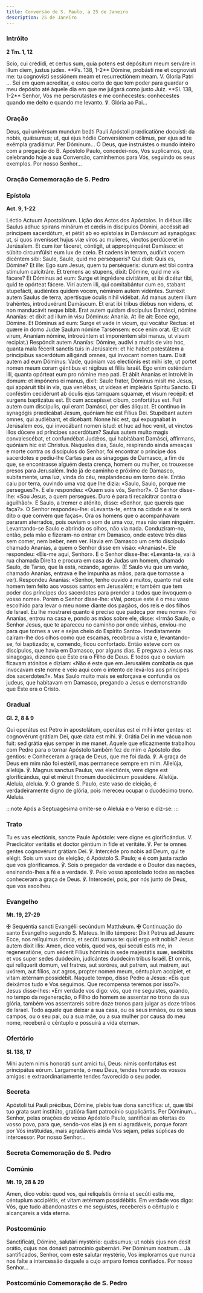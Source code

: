 ```yaml
---
title: Conversão de S. Paulo, a 25 de Janeiro
description: 25 de Janeiro
---
```


### Intróito

**2 Tm. 1, 12**

<div class="side-by-side not-content">
  <span>
    Scio, cui crédidi, et certus sum, quia potens est depósitum meum serváre in illum diem, justus
    judex. **Ps. 138, 1-2** Dómine, probásti me et cognovísti me: tu cognovísti sessiónem meam et
    resurrectiónem meam. V. Gloria Patri ...
  </span>
  <span>
    Sei em quem acreditar, e estou certo de que tem poder para guardar o meu depósito até àquele dia
    em que me julgará como justo Juiz. **Sl. 138, 1-2** Senhor, Vós me perscrutastes e me
    conhecestes: conhecestes quando me deito e quando me levanto. ℣. Glória ao Pai...
  </span>
</div>

### Oração

<div class="side-by-side not-content">
  <span>
    Deus, qui univérsum mundum beáti Pauli Apóstoli prædicatióne docuísti: da nobis, quǽsumus; ut,
    qui ejus hódie Conversiónem cólimus, per ejus ad te exémpla gradiámur. Per Dóminum...
  </span>
  <span>
    Ó Deus, que instruístes o mundo inteiro com a pregação do B. Apóstolo Paulo, concedei-nos, Vos
    suplicamos, que, celebrando hoje a sua Conversão, caminhemos para Vós, seguindo os seus
    exemplos. Por nosso Senhor...
  </span>
</div>


### Oração Comemoração de S. Pedro

<LinkCard title="Oração Cadeira de S. Pedro em Roma" href="/missal/santos/02-22#oração" />

### Epístola

**Act. 9, 1-22**

<div class="side-by-side not-content">
  <span>Léctio Actuum Apostolórum.</span>
  <span>Lição dos Actos dos Apóstolos.</span>
  <span>
    In diébus illis: Saulus adhuc spirans minárum et cædis in discípulos Dómini, accéssit ad
    príncipem sacerdótum, et pétiit ab eo epístolas in Damáscum ad synagógas: ut, si quos invenísset
    hujus viæ viros ac mulíeres, vinctos perdúceret in Jerúsalem. Et cum iter fáceret, cóntigit, ut
    appropinquáret Damásco: et súbito circumfúlsit eum lux de cœlo. Et cadens in terram, audívit
    vocem dicéntem sibi: Saule, Saule, quid me perséqueris? Qui dixit: Quis es, Dómine? Et ille: Ego
    sum Jesus, quem tu perséqueris: durum est tibi contra stímulum calcitráre. Et tremens ac
    stupens, dixit: Dómine, quid me vis fácere? Et Dóminus ad eum: Surge et ingrédere civitátem, et
    ibi dicétur tibi, quid te opórteat fácere. Viri autem illi, qui comitabántur cum eo, stabant
    stupefácti, audiéntes quidem vocem, néminem autem vidéntes. Surréxit autem Saulus de terra,
    apertísque óculis nihil vidébat. Ad manus autem illum trahéntes, introduxérunt Damáscum. Et erat
    ibi tribus diébus non videns, et non manducávit neque bibit. Erat autem quidam discípulus
    Damásci, nómine Ananías: et dixit ad illum in visu Dóminus: Ananía. At ille ait: Ecce ego,
    Dómine. Et Dóminus ad eum: Surge et vade in vicum, qui vocátur Rectus: et quære in domo Judæ
    Saulum nómine Tarsénsem: ecce enim orat. (Et vidit virum, Ananíam nómine, introeúntem et
    imponéntem sibi manus, ut visum recipiat.) Respóndit autem Ananías: Dómine, audívi a multis de
    viro hoc, quanta mala fécerit sanctis tuis in Jerúsalem: et hic habet potestátem a princípibus
    sacerdótum alligándi omnes, qui ínvocant nomen tuum. Dixit autem ad eum Dóminus: Vade, quóniam
    vas electiónis est mihi iste, ut portet nomen meum coram géntibus et régibus et fíliis Israël.
    Ego enim osténdam illi, quanta opórteat eum pro nómine meo pati. Et ábiit Ananías et introívit
    in domum: et impónens ei manus, dixit: Saule frater, Dóminus misit me Jesus, qui appáruit tibi
    in via, qua veniébas, ut vídeas et impleáris Spíritu Sancto. Ei conféstim cecidérunt ab óculis
    ejus tamquam squamæ, et visum recépit: et surgens baptizátus est. Et cum accepísset cibum,
    confortátus est. Fuit autem cum discípulis, qui erant Damásci, per dies áliquot. Et contínuo in
    synagógis prædicábat Jesum, quóniam hic est Fílius Dei. Stupébant autem omnes, qui audiébant, et
    dicébant: Nonne hic est, qui expugnábat in Jerúsalem eos, qui invocábant nomen istud: et huc ad
    hoc venit, ut vinctos illos dúcere ad príncipes sacerdótum? Saulus autem multo magis
    convalescébat, et confundébat Judǽos, qui habitábant Damásci, affírmans, quóniam hic est
    Christus.
  </span>
  <span>
    Naqueles dias, Saulo, respirando ainda ameaças e morte contra os discípulos do Senhor, foi
    encontrar o príncipe dos sacerdotes e pediu-lhe Cartas para as sinagogas de Damasco, a fim de
    que, se encontrasse alguém desta crença, homem ou mulher, os trouxesse presos para Jerusalém.
    Indo já de caminho e próximo de Damasco, subitamente, uma luz, vinda do céu, resplandeceu em
    torno dele. Então caiu por terra, ouvindo uma voz que lhe dizia: «Saulo, Saulo, porque me
    persegues?». E ele respondeu: «Quem sois vós, Senhor?». O Senhor disse-lhe: «Sou Jesus, a quem
    persegues. Duro é para ti recalcitrar contra o aguilhão!». E Saulo, a tremer e atónito, disse:
    «Senhor, que quereis que faça?». O Senhor respondeu-lhe: «Levanta-te, entra na cidade e aí te
    será dito o que convém que faças». Ora os homens que o acompanhavam pararam aterrados, pois
    ouviam o som de uma voz, mas não viam ninguém. Levantando-se Saulo e abrindo os olhos, não via
    nada. Conduziram-no, então, pela mão e fizeram-no entrar em Damasco, onde esteve três dias sem
    comer, nem beber, nem ver. Havia em Damasco um certo discípulo chamado Ananias, a quem o Senhor
    disse em visão: «Ananias!». Ele respondeu: «Eis-me aqui, Senhor». E o Senhor disse-lhe:
    «Levanta-te, vai à rua chamada Direita e procura em casa de Judas um homem, chamado Saulo, de
    Tarso, que lá está, rezando, agora». (E Saulo viu que um varão, chamado Ananias, entrava e lhe
    impunha as mãos, para que tornasse a ver). Respondeu Ananias: «Senhor, tenho ouvido a muitos,
    quanto mal este homem tem feito aos vossos santos em Jerusalém; e também que tem poder dos
    príncipes dos sacerdotes para prender a todos que invoquem o vosso nome». Porém o Senhor
    disse-lhe: «Vai, porque este é o meu vaso escolhido para levar o meu nome diante dos pagãos, dos
    reis e dos filhos de Israel. Eu lhe mostrarei quanto é preciso que padeça por meu nome». Foi
    Ananias, entrou na casa e, pondo as mãos sobre ele, disse: «Irmão Saulo, o Senhor Jesus, que te
    apareceu no caminho por onde vinhas, enviou-me para que tornes a ver e sejas cheio do Espírito
    Santo». Imediatamente caíram-lhe dos olhos como que escamas, recobrou a vista e, levantando-se,
    foi baptizado; e, comendo, ficou confortado. Então esteve com os discípulos, que havia em
    Damasco, por alguns dias. E pregava a Jesus nas sinagogas, dizendo que Este era o Filho de Deus.
    E todos que o ouviam ficavam atónitos e diziam: «Não é este que em Jerusalém combatia os que
    invocavam este nome e veio aqui com o intento de levá-los aos príncipes dos sacerdotes?». Mas
    Saulo muito mais se esforçava e confundia os judeus, que habitavam em Damasco, pregando a Jesus
    e demonstrando que Este era o Cristo.
  </span>
</div>

### Gradual

**Gl. 2, 8 & 9**

<div class="side-by-side not-content">

<span>
Qui operátus est Petro in apostolátum, operátus est ei mihi inter gentes: et cognovérunt grátiam Dei, quæ data est mihi. ℣. Grátia Dei in me vácua non fuit: sed grátia ejus semper in me manet.
</span>
<span>
Aquele que eficazmente trabalhou com Pedro para o tornar Apóstolo também fez de mim o Apóstolo dos gentios: e Conheceram a graça de Deus, que me foi dada. ℣. A graça de Deus em mim não foi estéril, mas permanece sempre em mim.
</span>
<span>
Allelúja, allelúja. ℣. Magnus sanctus Paulus, vas electiónis, vere digne est glorificándus, qui et méruit thronum duodécimum possídere. Allelúja.

</span>
<span>
Aleluia, aleluia. ℣. O grande S. Paulo, este vaso de eleição, é verdadeiramente digno de glória, pois mereceu ocupar o duodécimo trono. Aleluia.
</span>
</div>

:::note
Após a Septuagésima omite-se o Aleluia e o Verso e diz-se:
:::

### Trato

<div class="side-by-side not-content">
  <span>
    Tu es vas electiónis, sancte Paule Apóstole: vere digne es glorificándus. V. Prædicátor
    veritátis et doctor géntium in fide et veritáte. ℣. Per te omnes gentes cognovérunt grátiam Dei.
    ℣. Intercéde pro nobis ad Deum, qui te elégit.
  </span>
  <span>
    Sois um vaso de eleição, ó Apóstolo S. Paulo; e é com justa razão que vos glorificamos. ℣. Sois
    o pregador da verdade e o Doutor das nações, ensinando-lhes a fé e a verdade. ℣. Pelo vosso
    apostolado todas as nações conheceram a graça de Deus. ℣. Intercedei, pois, por nós junto de
    Deus, que vos escolheu.
  </span>
</div>

### Evangelho

**Mt. 19, 27-29**

<div class="side-by-side not-content">
  <span>
    <span class="text-red-500">✠</span> Sequéntia sancti Evangélii secúndum Matthǽum.
  </span>
  <span>
    <span class="text-red-500">✠</span> Continuação do santo Evangelho segundo S. Mateus.
  </span>
  <span>
    In illo témpore: Dixit Petrus ad Jesum: Ecce, nos relíquimus ómnia, et secúti sumus te: quid
    ergo erit nobis? Jesus autem dixit illis: Amen, dico vobis, quod vos, qui secúti estis me, in
    regeneratióne, cum séderit Fílius hóminis in sede majestátis suæ, sedébitis et vos super sedes
    duódecim, judicántes duódecim tribus Israël. Et omnis, qui relíquerit domum, vel fratres, aut
    soróres, aut patrem, aut matrem, aut uxórem, aut fílios, aut agros, propter nomen meum,
    céntuplum accípiet, et vitam ætérnam possidébit.
  </span>
  <span>
    Naquele tempo, disse Pedro a Jesus: «Eis que deixámos tudo e Vos seguimos. Que recompensa
    teremos por isso?». Jesus disse-lhes: «Em verdade vos digo: vós, que me seguistes, quando, no
    tempo da regeneração, o Filho do homem se assentar no trono da sua glória, também vos
    assentareis sobre doze tronos para julgar as doze tribos de Israel. Todo aquele que deixar a sua
    casa, ou os seus irmãos, ou os seus campos, ou o seu pai, ou a sua mãe, ou a sua mulher por
    causa do meu nome, receberá o cêntuplo e possuirá a vida eterna».
  </span>
</div>

### Ofertório

**Sl. 138, 17**

<div class="side-by-side not-content">
  <span>
    Mihi autem nimis honoráti sunt amíci tui, Deus: nimis confortátus est principátus eórum.
  </span>
  <span>
    Largamente, ó meu Deus, tendes honrado os vossos amigos: e extraordinariamente tendes favorecido
    o seu poder.
  </span>
</div>

### Secreta

<div class="side-by-side not-content">
  <span>
    Apóstoli tui Pauli précibus, Dómine, plebis tuæ dona sanctífica: ut, quæ tibi tuo grata sunt
    institúto, gratióra fiant patrocínio supplicántis. Per Dóminum...
  </span>
  <span>
    Senhor, pelas orações do vosso Apóstolo Paulo, santificai as ofertas do vosso povo, para que,
    sendo-vos elas já em si agradáveis, porque foram por Vós instituídas, mais agradáveis ainda Vos
    sejam, pelas súplicas do intercessor. Por nosso Senhor...
  </span>
</div>

### Secreta Comemoração de S. Pedro

<LinkCard title="Secreta Cadeira de S. Pedro em Roma" href="/missal/santos/02-22#secreta" />

### Comúnio

**Mt. 19, 28 & 29**

<div class="side-by-side not-content">
  <span>
    Amen, dico vobis: quod vos, qui reliquístis ómnia et secúti estis me, céntuplum accipiétis, et
    vitam ætérnam possidébitis.
  </span>
  <span>
    Em verdade vos digo: Vós, que tudo abandonastes e me seguistes, recebereis o cêntuplo e
    alcançareis a vida eterna.
  </span>
</div>

### Postcomúnio

<div class="side-by-side not-content">
  <span>
    Sanctificáti, Dómine, salutári mystério: quǽsumus; ut nobis ejus non desit orátio, cujus nos
    donásti patrocínio gubernári. Per Dóminum nostrum...
  </span>
  <span>
    Já santificados, Senhor, com este salutar mystério, Vos imploramos que nunca nos falte a
    intercessão daquele a cujo amparo fomos confiados. Por nosso Senhor...
  </span>
</div>

### Postcomúnio Comemoração de S. Pedro

<LinkCard title="Postcomúnio Cadeira de S. Pedro em Roma" href="/missal/santos/02-22#postcomúnio" />
